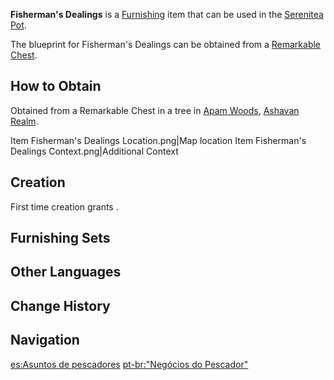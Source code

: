 {{Furnishing Infobox
|id             = 370317
|image          = Item Fisherman's Dealings.png
|category       = Building
|subcategory    = Mercantile
|quality        = 3
|adeptal_energy = 60
|load           = 160
|reduced_load   = 118
|description    = A booth made from [[Adhigama Wood]]. As simple as its structure is, it is quite durable against both bad weather and pests. Such booths can be set up along the shores of rivers so that vendors can do business directly with people onboard ships. These booths can also be installed in challenging landscapes. With their easy setup and accessible materials, such booths are welcome among vendors in [[Gandharva Ville]] and [[Vimara Village]].
|blueprint      = Remarkable Chest
|source1        = 
}}
'''Fisherman's Dealings''' is a [[Furnishing]] item that can be used in the [[Serenitea Pot]].

The blueprint for Fisherman's Dealings can be obtained from a [[Remarkable Chest]].

==How to Obtain==
Obtained from a Remarkable Chest in a tree in [[Apam Woods]], [[Ashavan Realm]].
<gallery>
Item Fisherman's Dealings Location.png|Map location
Item Fisherman's Dealings Context.png|Additional Context
</gallery>

==Creation==
First time creation grants {{Item|Trust|24|x=60}}.
{{Recipe
|type = Creation
|time = 14h
|Brightwood = 6
|Adhigama Wood = 6
|sort = Brightwood;Adhigama Wood
}}

==Furnishing Sets==
{{Craft Usage}}

==Other Languages==
{{Other Languages
|en      = Fisherman's Dealings
|zhs     = 「渔采的市易之地」
|zhs_rm  = "Yúcǎi de Shì Yì zhī Dì"
|zht     = 「漁採的市易之地」
|zht_rm  = "Yúcǎi de Shì Yì zhī Dì"
|zh_tl   = 
|ja      = 「漁労の市場の地」
|ja_rm   = "Gyorou no Ichiba no Chi"
|ja_tl   = "The Ground of the Fish Market"
|ko      = 「어부의 거래 장소」
|ko_rm   = "Eobu-ui Georae Jangso"
|ko_tl   = "Fisherman's Exchange"
|es      = Asuntos de pescadores
|es_tl   = Matters of Fishermen
|fr      = «&nbsp;Affaires du pêcheur&nbsp;»
|fr_tl   = "The Fisherman's Business"
|ru      = Рыбацкие дела
|ru_tl   = Fishing Matters
|th      = "แหล่งแลกเปลี่ยนชาวประมง"
|th_rm   = 
|th_tl   = 
|vi      = Phố Chợ Đánh Bắt
|vi_tl   = 
|de      = „Geschäfte des Fischers“
|de_tl   = "Dealings of the Fisher"
|id      = Kesepakatan Nelayan
|id_tl   = Fisherman's Deal
|pt      = "Negócios do Pescador"
|pt_tl   = 
|tr      = Balıkçının İşleri
|tr_tl   = 
|it      = Affari del pescatore
|it_tl   = 
}}

==Change History==
{{Change History|3.0}}

==Navigation==
{{Furnishing Navbox|exterior}}

[[es:Asuntos de pescadores]]
[[pt-br:"Negócios do Pescador"]]